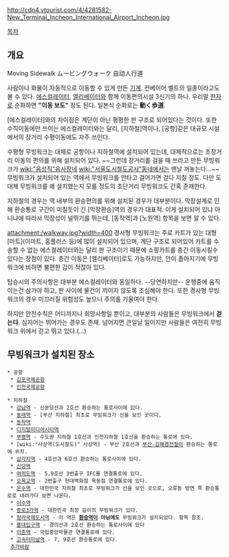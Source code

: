 http://cdn4.vtourist.com/4/4281582-New_Terminal_Incheon_International_Airport_Incheon.jpg

[[목차]]
== 개요 ==
Moving Sidewalk
ムービングウォーク 
自动人行道

사람이나 화물이 자동적으로 이동할 수 있게 만든 [[기계]]. 컨베이어 벨트의 일종이라고도 볼 수 있다. [[에스컬레이터]], [[엘리베이터]]와 함께 이동편의시설 3신기의 하나. 우리말 [[한자]]로 순화하면 '''"이동 보도"''' 정도 된다. 일본식 순화로는 '''動く歩道'''.

[에스컬레이터]와의 차이점은 계단이 아닌 평평한 판 구조로 되어있다는 것이다. 또한 수직이동에만 쓰이는 에스컬레이터와는 달리, [지하철]역이나, [공항]같은 대규모 시설에서의 장거리 수평이동에도 자주 쓰인다.

수평형 무빙워크는 대체로 공항이나 지하철역에 설치되어 있는데, 대체적으로는 초장거리 이동의 편의를 위해 설치되어 있다. ~~그런데 장거리를 걸을 때 쓰라고 만든 무빙워크가 [[wiki:"음성직"음사장]]네 [[wiki:"서울도시철도공사"동네]]에서는 맨날 꺼놓는다...~~ 무빙워크가 설치되어 있는 역에서 무빙워크를 안타고 걸어가면 걷다 지칠 정도. 다만 도대체 무빙워크를 왜 설치했는지 모를 정도의 초단거리 무빙워크도 간혹 존재한다.

지하철의 경우는 역 내부의 환승편의를 위해 설치된 경우가 대부분이다. 막장설계로 인해 환승통로 구간이 미칠듯이 긴 [막장환승]역의 경우가 대표적. 이게 설치되어 있냐 아니냐에 따라서 막장성이 널뛰기를 뛰는데, [동작역]과 [노원역] 항목을 보면 알 수 있다.

attachment:/walkway.jpg?width=400
경사형 무빙워크는 주로 카트가 있는 대형 [마트](이마트, 홈플러스 등)에 많이 설치되어 있으며, 계단 구조로 되어있어 카트를 수송할 수 없는 에스컬레이터와는 달리 판 구조이기 때문에 쇼핑카트를 층간 이동시킬수 있다는 장점이 있다. 층간 이동은 [엘리베이터]로도 가능하지만, 안이 좁아지기에 무빙워크에 비하면 불편한 감이 적잖아 있다.

탑승시의 주의사항은 대부분 에스컬레이터와 동일하다. --당연하지만-- 운행중에 움직이는건 삼가야 하고, 판 사이에 물건이 끼이지 않도록 조심해야 한다. 또한 경사형 무빙워크의 경우 미끄러질 위험성도 높으니 주의를 기울여야 한다.

하지만 안전수칙은 어디까지나 희망사항일 뿐이고, 대부분의 사람들은 무빙워크에서 '''걷는다'''. 심지어는 뛰어가는 경우도 존재. 넘어지면 큰일날 일이지만 사람들은 여전히 무빙워크 위에서 걷고 뛰고 있다.(…)

== 무빙워크가 설치된 장소 ==

 * 공항
  * [[김포국제공항]]
  * [[인천국제공항]]

 * 지하철
  * [[강남역]] - 신분당선과 2호선 환승하는 통로사이에 있다. 
  * [[동래역]] - [부산 지하철] 최초로 무빙워크가 선을 보인 곳이다.
  * [[동작역]]
  * [[디지털미디어시티역]]
  * [[부평역]] - 수도권 지하철 1호선과 인천지하철 1호선을 환승하는 통로에 있다.
  * [wiki:"사상역(도시철도)" 사상역] - 부산 2호선과 [[부산-김해경전철]]이 환승하는 통로에 위치.
  * [[삼각지역]] - 4호선과 6호선 환승하는 통로사이에 있다.
  * [[신당역]]
  * [[여의도역]] - 5,9호선 3번출구 IFC몰 연결통로에 있다.
  * [[오목교역]] - 2번출구 현대백화점 목동점 연결통로에 있다.
  * [[온수역]] - 대한민국 지하철 최초로 무빙워크가 선을 보인 곳으로, 오류동 방면 쪽 환승통로로 내려가다 보면 나온다. 
  * [[이수역]]
  * [[종로3가역]] - 대한민국 최장 길이의 무빙워크가 있다.
  * [[청라국제도시역]] - 이 역은 '''[[환승역]]이 아님에도''' 무빙워크가 설치되었다. 항목 참조.
  * [[홍대입구역]] - 경의선과 2호선 환승하는 통로사이에 있다
  * [[이촌역]] - 국립중앙박물관 연결통로에 있다.
  * [[고속터미널역]] - 7, 9호선 환승통로에 있다.
  [[추가바람]]
